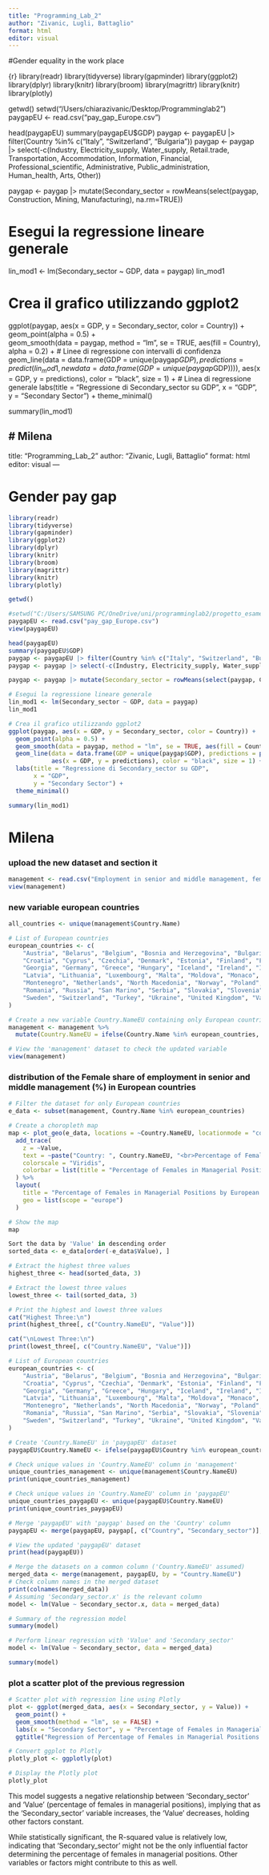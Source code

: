 ```yaml
---
title: "Programming_Lab_2"
author: "Zivanic, Lugli, Battaglio"
format: html
editor: visual
---
```


#Gender equality in the work place

{r}
library(readr)
library(tidyverse)
library(gapminder)
library(ggplot2)
library(dplyr)
library(knitr)
library(broom)
library(magrittr)
library(knitr)
library(plotly)

getwd()
setwd("/Users/chiarazivanic/Desktop/Programminglab2")
paygapEU <- read.csv("pay_gap_Europe.csv")

head(paygapEU)
summary(paygapEU$GDP)
paygap <- paygapEU |> filter(Country %in% c("Italy", "Switzerland", "Bulgaria")) 
paygap <- paygap |> select(-c(Industry, Electricity_supply, Water_supply, Retail.trade, Transportation, Accommodation, Information, Financial, Professional_scientific, Administrative, Public_administration, Human_health, Arts, Other))

paygap <- paygap |> mutate(Secondary_sector = rowMeans(select(paygap, Construction, Mining, Manufacturing), na.rm=TRUE))

# Esegui la regressione lineare generale 
lin_mod1 <- lm(Secondary_sector ~ GDP, data = paygap)
lin_mod1

# Crea il grafico utilizzando ggplot2
ggplot(paygap, aes(x = GDP, y = Secondary_sector, color = Country)) +
  geom_point(alpha = 0.5) +  
  geom_smooth(data = paygap, method = "lm", se = TRUE, aes(fill = Country), alpha = 0.2) +  # Linee di regressione con intervalli di confidenza
  geom_line(data = data.frame(GDP = unique(paygap$GDP), predictions = predict(lin_mod1, newdata = data.frame(GDP = unique(paygap$GDP)))), 
            aes(x = GDP, y = predictions), color = "black", size = 1) +  # Linea di regressione generale
  labs(title = "Regressione di Secondary_sector su GDP",
       x = "GDP",
       y = "Secondary Sector") +
  theme_minimal()

summary(lin_mod1)

# Milena
---
title: "Programming_Lab_2"
author: "Zivanic, Lugli, Battaglio"
format: html
editor: visual
---

# Gender pay gap

```r

library(readr)
library(tidyverse)
library(gapminder)
library(ggplot2)
library(dplyr)
library(knitr)
library(broom)
library(magrittr)
library(knitr)
library(plotly)

getwd()

#setwd("C:/Users/SAMSUNG PC/OneDrive/uni/programminglab2/progetto_esame")
paygapEU <- read.csv("pay_gap_Europe.csv")
view(paygapEU)

```

```r
head(paygapEU)
summary(paygapEU$GDP)
paygap <- paygapEU |> filter(Country %in% c("Italy", "Switzerland", "Bulgaria")) 
paygap <- paygap |> select(-c(Industry, Electricity_supply, Water_supply, Retail.trade, Transportation, Accommodation, Information, Financial, Professional_scientific, Administrative, Public_administration, Human_health, Arts, Other))

paygap <- paygap |> mutate(Secondary_sector = rowMeans(select(paygap, Construction, Mining, Manufacturing), na.rm=TRUE))

# Esegui la regressione lineare generale 
lin_mod1 <- lm(Secondary_sector ~ GDP, data = paygap)
lin_mod1

# Crea il grafico utilizzando ggplot2
ggplot(paygap, aes(x = GDP, y = Secondary_sector, color = Country)) +
  geom_point(alpha = 0.5) +  
  geom_smooth(data = paygap, method = "lm", se = TRUE, aes(fill = Country), alpha = 0.2) +  # Linee di regressione con intervalli di confidenza
  geom_line(data = data.frame(GDP = unique(paygap$GDP), predictions = predict(lin_mod1, newdata = data.frame(GDP = unique(paygap$GDP)))), 
            aes(x = GDP, y = predictions), color = "black", size = 1) +  # Linea di regressione generale
  labs(title = "Regressione di Secondary_sector su GDP",
       x = "GDP",
       y = "Secondary Sector") +
  theme_minimal()

summary(lin_mod1)
```

# Milena

### upload the new dataset and section it

```r
management <- read.csv("Employment in senior and middle management, female (%).csv")
view(management)
```

### new variable european countries

```r
all_countries <- unique(management$Country.Name)

# List of European countries
european_countries <- c(
    "Austria", "Belarus", "Belgium", "Bosnia and Herzegovina", "Bulgaria", 
    "Croatia", "Cyprus", "Czechia", "Denmark", "Estonia", "Finland", "France", 
    "Georgia", "Germany", "Greece", "Hungary", "Iceland", "Ireland", "Italy", 
    "Latvia", "Lithuania", "Luxembourg", "Malta", "Moldova", "Monaco", 
    "Montenegro", "Netherlands", "North Macedonia", "Norway", "Poland", "Portugal", 
    "Romania", "Russia", "San Marino", "Serbia", "Slovakia", "Slovenia", "Spain", 
    "Sweden", "Switzerland", "Turkey", "Ukraine", "United Kingdom", "Vatican City"
)

# Create a new variable Country.NameEU containing only European countries
management <- management %>%
  mutate(Country.NameEU = ifelse(Country.Name %in% european_countries, Country.Name, NA))

# View the 'management' dataset to check the updated variable
view(management)


```

### distribution of the Female share of employment in senior and middle management (%) in European countries

```r
# Filter the dataset for only European countries
e_data <- subset(management, Country.Name %in% european_countries)

# Create a choropleth map
map <- plot_geo(e_data, locations = ~Country.NameEU, locationmode = "country names") %>%
  add_trace(
    z = ~Value,
    text = ~paste("Country: ", Country.NameEU, "<br>Percentage of Females: ", Value, "%"),
    colorscale = "Viridis",
    colorbar = list(title = "Percentage of Females in Managerial Positions")
  ) %>%
  layout(
    title = "Percentage of Females in Managerial Positions by European Countries",
    geo = list(scope = "europe")
  )

# Show the map
map
```

```r
Sort the data by 'Value' in descending order
sorted_data <- e_data[order(-e_data$Value), ]

# Extract the highest three values
highest_three <- head(sorted_data, 3)

# Extract the lowest three values
lowest_three <- tail(sorted_data, 3)

# Print the highest and lowest three values
cat("Highest Three:\n")
print(highest_three[, c("Country.NameEU", "Value")])

cat("\nLowest Three:\n")
print(lowest_three[, c("Country.NameEU", "Value")])

```

```r
# List of European countries
european_countries <- c(
    "Austria", "Belarus", "Belgium", "Bosnia and Herzegovina", "Bulgaria", 
    "Croatia", "Cyprus", "Czechia", "Denmark", "Estonia", "Finland", "France", 
    "Georgia", "Germany", "Greece", "Hungary", "Iceland", "Ireland", "Italy", 
    "Latvia", "Lithuania", "Luxembourg", "Malta", "Moldova", "Monaco", 
    "Montenegro", "Netherlands", "North Macedonia", "Norway", "Poland", "Portugal", 
    "Romania", "Russia", "San Marino", "Serbia", "Slovakia", "Slovenia", "Spain", 
    "Sweden", "Switzerland", "Turkey", "Ukraine", "United Kingdom", "Vatican City"
)

# Create 'Country.NameEU' in 'paygapEU' dataset
paygapEU$Country.NameEU <- ifelse(paygapEU$Country %in% european_countries, paygapEU$Country, NA)

```

```r
# Check unique values in 'Country.NameEU' column in 'management'
unique_countries_management <- unique(management$Country.NameEU)
print(unique_countries_management)

# Check unique values in 'Country.NameEU' column in 'paygapEU'
unique_countries_paygapEU <- unique(paygapEU$Country.NameEU)
print(unique_countries_paygapEU)

# Merge 'paygapEU' with 'paygap' based on the 'Country' column
paygapEU <- merge(paygapEU, paygap[, c("Country", "Secondary_sector")], by = "Country", all.x = TRUE)

# View the updated 'paygapEU' dataset
print(head(paygapEU))

# Merge the datasets on a common column ('Country.NameEU' assumed)
merged_data <- merge(management, paygapEU, by = "Country.NameEU")
# Check column names in the merged dataset
print(colnames(merged_data))
# Assuming 'Secondary_sector.x' is the relevant column
model <- lm(Value ~ Secondary_sector.x, data = merged_data)

# Summary of the regression model
summary(model)

# Perform linear regression with 'Value' and 'Secondary_sector'
model <- lm(Value ~ Secondary_sector, data = merged_data)

summary(model)

```

### plot a scatter plot of the previous regression

```r

# Scatter plot with regression line using Plotly
plot <- ggplot(merged_data, aes(x = Secondary_sector, y = Value)) +
  geom_point() +
  geom_smooth(method = "lm", se = FALSE) +
  labs(x = "Secondary Sector", y = "Percentage of Females in Managerial Positions") +
  ggtitle("Regression of Percentage of Females in Managerial Positions vs Secondary Sector")

# Convert ggplot to Plotly
plotly_plot <- ggplotly(plot)

# Display the Plotly plot
plotly_plot


```

This model suggests a negative relationship between 'Secondary_sector' and 'Value' (percentage of females in managerial positions), implying that as the 'Secondary_sector' variable increases, the 'Value' decreases, holding other factors constant.

While statistically significant, the R-squared value is relatively low, indicating that 'Secondary_sector' might not be the only influential factor determining the percentage of females in managerial positions. Other variables or factors might contribute to this as well.
